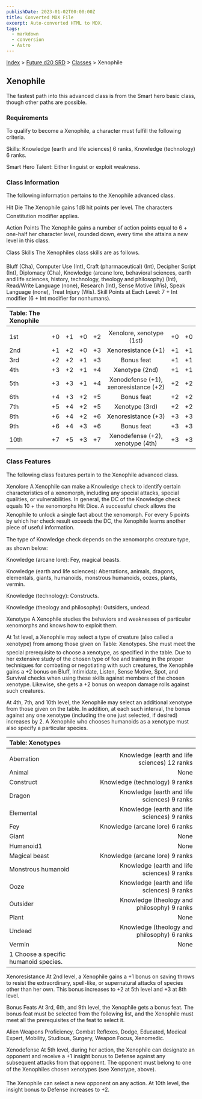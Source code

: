 ```yaml
---
publishDate: 2023-01-02T00:00:00Z
title: Converted MDX File
excerpt: Auto-converted HTML to MDX.
tags:
  - markdown
  - conversion
  - Astro
---
```


[Index](-index) > [Future d20 SRD](future-d20-srd-index) > [Classes](future-d20-srd-classes-index) > Xenophile

## Xenophile

The fastest path into this advanced class is from the Smart hero basic class, though other paths are possible.

### Requirements

To qualify to become a Xenophile, a character must fulfill the following criteria.

Skills: Knowledge (earth and life sciences) 6 ranks, Knowledge (technology) 6 ranks.

Smart Hero Talent: Either linguist or exploit weakness.

### Class Information

The following information pertains to the Xenophile advanced class.

Hit Die
The Xenophile gains 1d8 hit points per level. The characters Constitution modifier applies.

Action Points
The Xenophile gains a number of action points equal to 6 + one-half her character level, rounded down, every time she attains a new level in this class.

Class Skills
The Xenophiles class skills are as follows.

Bluff (Cha), Computer Use (Int), Craft (pharmaceutical) (Int), Decipher Script (Int), Diplomacy (Cha), Knowledge (arcane lore, behavioral sciences, earth and life sciences, history, technology, theology and philosophy) (Int), Read/Write Language (none), Research (Int), Sense Motive (Wis), Speak Language (none), Treat Injury (Wis).
Skill Points at Each Level: 7 + Int modifier (6 + Int modifier for nonhumans).

| Table: The Xenophile |     |     |     |     |                                       |     |     |
| :------------------- | :-: | :-: | :-: | :-: | :-----------------------------------: | :-: | --: |
|                      |     |     |     |     |                                       |     |     |
| 1st                  | +0  | +1  | +0  | +2  |       Xenolore, xenotype (1st)        | +0  |  +0 |
| 2nd                  | +1  | +2  | +0  | +3  |          Xenoresistance (+1)          | +1  |  +1 |
| 3rd                  | +2  | +2  | +1  | +3  |              Bonus feat               | +1  |  +1 |
| 4th                  | +3  | +2  | +1  | +4  |            Xenotype (2nd)             | +1  |  +1 |
| 5th                  | +3  | +3  | +1  | +4  | Xenodefense (+1), xenoresistance (+2) | +2  |  +2 |
| 6th                  | +4  | +3  | +2  | +5  |              Bonus feat               | +2  |  +2 |
| 7th                  | +5  | +4  | +2  | +5  |            Xenotype (3rd)             | +2  |  +2 |
| 8th                  | +6  | +4  | +2  | +6  |          Xenoresistance (+3)          | +3  |  +3 |
| 9th                  | +6  | +4  | +3  | +6  |              Bonus feat               | +3  |  +3 |
| 10th                 | +7  | +5  | +3  | +7  |   Xenodefense (+2), xenotype (4th)    | +3  |  +3 |

### Class Features

The following class features pertain to the Xenophile advanced class.

Xenolore
A Xenophile can make a Knowledge check to identify certain characteristics of a xenomorph, including any special attacks, special qualities, or vulnerabilities. In general, the DC of the Knowledge check equals 10 + the xenomorphs Hit Dice. A successful check allows the Xenophile to unlock a single fact about the xenomorph. For every 5 points by which her check result exceeds the DC, the Xenophile learns another piece of useful information.

The type of Knowledge check depends on the xenomorphs creature type, as shown below:

Knowledge (arcane lore): Fey, magical beasts.

Knowledge (earth and life sciences): Aberrations, animals, dragons, elementals, giants, humanoids, monstrous humanoids,
oozes, plants, vermin.

Knowledge (technology): Constructs.

Knowledge (theology and philosophy): Outsiders, undead.

Xenotype
A Xenophile studies the behaviors and weaknesses of particular xenomorphs and knows how to exploit them.

At 1st level, a Xenophile may select a type of creature (also called a xenotype) from among those given on Table: Xenotypes. She must meet the special prerequisite to choose a xenotype, as specified in the table. Due to her extensive study of the chosen type of foe and training in the proper techniques for combating or negotiating with such creatures, the Xenophile gains a +2 bonus on Bluff, Intimidate, Listen, Sense Motive, Spot, and Survival checks when using these skills against members of the chosen xenotype. Likewise, she gets a +2 bonus on weapon damage rolls against such creatures.

At 4th, 7th, and 10th level, the Xenophile may select an additional xenotype from those given on the table. In addition, at each such interval, the bonus against any one xenotype (including the one just selected, if desired) increases by 2. A Xenophile who chooses humanoids as a xenotype must also specify a particular species.

| Table: Xenotypes                      |                                              |
| :------------------------------------ | -------------------------------------------: |
|                                       |                                              |
| Aberration                            | Knowledge (earth and life sciences) 12 ranks |
| Animal                                |                                         None |
| Construct                             |               Knowledge (technology) 9 ranks |
| Dragon                                |  Knowledge (earth and life sciences) 9 ranks |
| Elemental                             |  Knowledge (earth and life sciences) 9 ranks |
| Fey                                   |              Knowledge (arcane lore) 6 ranks |
| Giant                                 |                                         None |
| Humanoid1                             |                                         None |
| Magical beast                         |              Knowledge (arcane lore) 9 ranks |
| Monstrous humanoid                    |  Knowledge (earth and life sciences) 9 ranks |
| Ooze                                  |  Knowledge (earth and life sciences) 9 ranks |
| Outsider                              |  Knowledge (theology and philosophy) 9 ranks |
| Plant                                 |                                         None |
| Undead                                |  Knowledge (theology and philosophy) 6 ranks |
| Vermin                                |                                         None |
| 1 Choose a specific humanoid species. |                                              |

Xenoresistance
At 2nd level, a Xenophile gains a +1 bonus on saving throws to resist the extraordinary, spell-like, or supernatural attacks of species other than her own. This bonus increases to +2 at 5th level and +3 at 8th level.

Bonus Feats
At 3rd, 6th, and 9th level, the Xenophile gets a bonus feat. The bonus feat must be selected from the following list, and the Xenophile must meet all the prerequisites of the feat to select it.

Alien Weapons Proficiency, Combat Reflexes, Dodge, Educated, Medical Expert, Mobility, Studious, Surgery, Weapon Focus,
Xenomedic.

Xenodefense
At 5th level, during her action, the Xenophile can designate an opponent and receive a +1 insight bonus to Defense against any subsequent attacks from that opponent. The opponent must belong to one of the Xenophiles chosen xenotypes (see Xenotype, above).

The Xenophile can select a new opponent on any action. At 10th level, the insight bonus to Defense increases to +2.
